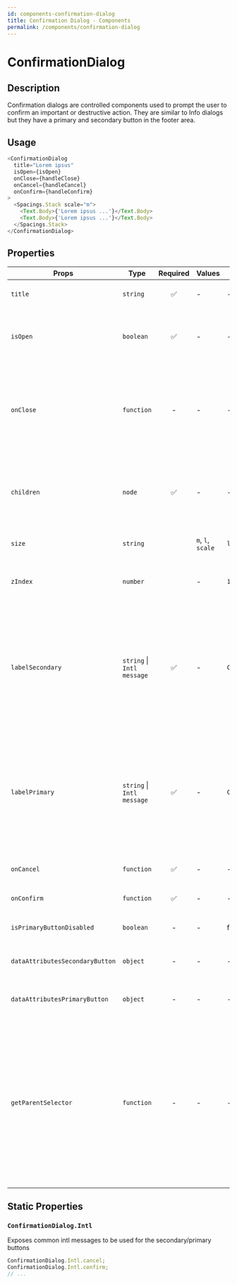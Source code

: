 ```yaml
---
id: components-confirmation-dialog
title: Confirmation Dialog - Components
permalink: /components/confirmation-dialog
---
```


# ConfirmationDialog


<ConfirmationDialogExample />

## Description

Confirmation dialogs are controlled components used to prompt the user to confirm an important or destructive action. They are similar to Info dialogs but they have a primary and secondary button in the footer area.

## Usage

```js
<ConfirmationDialog
  title="Lorem ipsus"
  isOpen={isOpen}
  onClose={handleClose}
  onCancel={handleCancel}
  onConfirm={handleConfirm}
>
  <Spacings.Stack scale="m">
    <Text.Body>{'Lorem ipsus ...'}</Text.Body>
    <Text.Body>{'Lorem ipsus ...'}</Text.Body>
  </Spacings.Stack>
</ConfirmationDialog>
```

## Properties

| Props                           | Type                       | Required | Values            | Default                           | Description                                                                                                                                                                                                                                                                                                 |
| ------------------------------- | -------------------------- | :------: | ----------------- | --------------------------------- | ----------------------------------------------------------------------------------------------------------------------------------------------------------------------------------------------------------------------------------------------------------------------------------------------------------- |
| `title`                         | `string`                   |    ✅    | -                 | -                                 | The title of the Confirmation Dialog                                                                                                                                                                                                                                                                        |
| `isOpen`                        | `boolean`                  |    ✅    | -                 | -                                 | Indicates whether the dialog is open or closed. The parent component needs to manage this state                                                                                                                                                                                                             |
| `onClose`                       | `function`                 |    -     | -                 | -                                 | Called when the dialog closes (click on overlay, click on close button, press ESC). If the function is not provided, the modal cannot be closed by any of the listed options.                                                                                                                               |
| `children`                      | `node`                     |    ✅    | -                 | -                                 | Content rendered within the dialog. If the content is long in height (depending on the screen size) a scrollbar will appear                                                                                                                                                                                 |
| `size`                          | `string`                   |          | `m`, `l`, `scale` | `l`                               | Horizontal width limit of the dialog card                                                                                                                                                                                                                                                                   |
| `zIndex`                        | `number`                   |          | -                 | `1000`                            | The `z-index` value to be applied to the overlay container (useful if you have stacking modals)                                                                                                                                                                                                             |
| `labelSecondary`                | `string` \| `Intl message` |    ✅    | -                 | `ConfirmationDialog.Intl.cancel`  | The label for the secondary button as a string, or as an intl-like message (`{ id, defaultMessage }`). The `ConfirmationDialog` exposes a static object `Intl` containing some common intl messages that are already translated                                                                             |
| `labelPrimary`                  | `string` \| `Intl message` |    ✅    | -                 | `ConfirmationDialog.Intl.confirm` | The label for the primary button as a string, or as an intl-like message (`{ id, defaultMessage }`). The `ConfirmationDialog` exposes a static object `Intl` containing some common intl messages that are already translated                                                                               |
| `onCancel`                      | `function`                 |    ✅    | -                 | -                                 | Called when the secondary button is clicked                                                                                                                                                                                                                                                                 |
| `onConfirm`                     | `function`                 |    ✅    | -                 | -                                 | Called when the primary button is clicked                                                                                                                                                                                                                                                                   |
| `isPrimaryButtonDisabled`       | `boolean`                  |    -     | -                 | false                             | Indicates whether primary button is disabled or not                                                                                                                                                                                                                                                         |
| `dataAttributesSecondaryButton` | `object`                   |    -     | -                 | -                                 | Use this prop to pass `data-` attributes to the secondary button                                                                                                                                                                                                                                            |
| `dataAttributesPrimaryButton`   | `object`                   |    -     | -                 | -                                 | Use this prop to pass `data-` attributes to the primary button                                                                                                                                                                                                                                              |
| `getParentSelector`             | `function`                 |    -     | -                 | -                                 | The function should return an HTML element that will be used as the parent container to hold the modal DOM tree. If no function is provided, it's expected that an HTML element with the `id="parent-container"` is present in the DOM. In `NODE_ENV=test` environment, the default HTML element is `body`. |

## Static Properties

### `ConfirmationDialog.Intl`

Exposes common intl messages to be used for the secondary/primary buttons

```js
ConfirmationDialog.Intl.cancel;
ConfirmationDialog.Intl.confirm;
// ...
```
